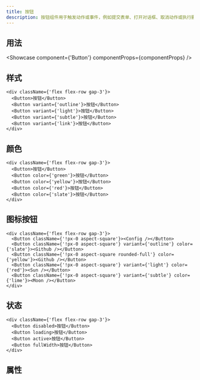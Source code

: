 ```yaml
---
title: 按钮
description: 按钮组件用于触发动作或事件，例如提交表单、打开对话框、取消动作或执行删除操作。
---
```


## 用法

<Showcase component={'Button'} componentProps={componentProps} />

## 样式

```tsx live editable
<div className={'flex flex-row gap-3'}>
  <Button>按钮</Button>
  <Button variant={'outline'}>按钮</Button>
  <Button variant={'light'}>按钮</Button>
  <Button variant={'subtle'}>按钮</Button>
  <Button variant={'link'}>按钮</Button>
</div>
```

## 颜色

```tsx live editable
<div className={'flex flex-row gap-3'}>
  <Button>按钮</Button>
  <Button color={'green'}>按钮</Button>
  <Button color={'yellow'}>按钮</Button>
  <Button color={'red'}>按钮</Button>
  <Button color={'slate'}>按钮</Button>
</div>
```

## 图标按钮

```tsx live editable
<div className={'flex flex-row gap-3'}>
  <Button className={'!px-0 aspect-square'}><Config /></Button>
  <Button className={'!px-0 aspect-square'} variant={'outline'} color={'slate'}><Github /></Button>
  <Button className={'!px-0 aspect-square rounded-full'} color={'yellow'}><Github /></Button>
  <Button className={'!px-0 aspect-square'} variant={'light'} color={'red'}><Sun /></Button>
  <Button className={'!px-0 aspect-square'} variant={'subtle'} color={'lime'}><Moon /></Button>
</div>
```

## 状态

```tsx live editable
<div className={'flex flex-row gap-3'}>
  <Button disabled>按钮</Button>
  <Button loading>按钮</Button>
  <Button active>按钮</Button>
  <Button fullWidth>按钮</Button>
</div>
```

## 属性

<PropsTable componentProps={componentProps} />
